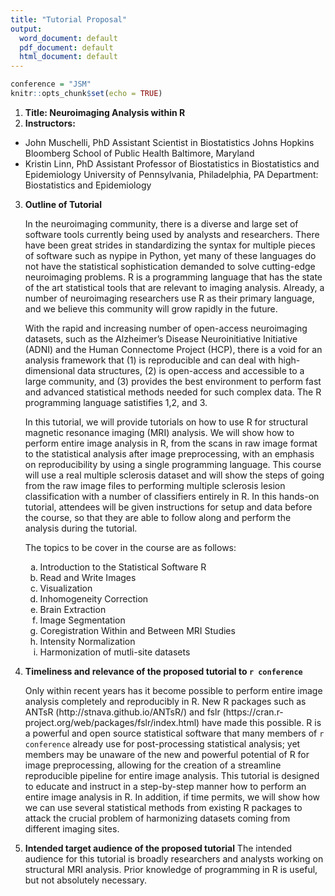 ```yaml
---
title: "Tutorial Proposal"
output:
  word_document: default
  pdf_document: default
  html_document: default
---
```



```r
conference = "JSM"
knitr::opts_chunk$set(echo = TRUE)
```

1. **Title: Neuroimaging Analysis within R **
2. **Instructors:**
  * John Muschelli, PhD
    Assistant Scientist in Biostatistics
    Johns Hopkins Bloomberg School of Public Health Baltimore, Maryland
  * Kristin Linn, PhD
    Assistant Professor of Biostatistics in Biostatistics and Epidemiology
    University of Pennsylvania, Philadelphia, PA
    Department: Biostatistics and Epidemiology
3. **Outline of Tutorial**

    In the neuroimaging community, there is a diverse and large set of software tools currently being used by analysts and researchers. There have been great strides in standardizing the syntax for multiple pieces of software such as nypipe in Python, yet many of these languages do not have the statistical sophistication demanded to solve cutting-edge neuroimaging problems. R is a programming language that has the state of the art statistical tools that are relevant to imaging analysis. Already, a number of neuroimaging researchers use R as their primary language, and we believe this community will grow rapidly in the future.


    With the rapid and increasing number of open-access neuroimaging datasets, such as the Alzheimer’s Disease Neuroinitiative Initiative (ADNI) and the Human Connectome Project (HCP), there is a void for an analysis framework that (1) is reproducible and can deal with high-dimensional data structures, (2) is open-access and accessible to a large community, and (3) provides the best environment to perform fast and advanced statistical methods needed for such complex data. The R programming language satistifies 1,2, and 3.


    In this tutorial, we will provide tutorials on how to use R for structural magnetic resonance imaging (MRI) analysis. We will show how to perform entire image analysis in R, from the scans in raw image format to the statistical analysis after image preprocessing, with an emphasis on reproducibility by using a single programming language. This course will use a real multiple sclerosis dataset and will show the steps of going from the raw image files to performing multiple sclerosis lesion classification with a number of classifiers entirely in R. In this hands-on tutorial, attendees will be given instructions for setup and data before the course, so that they are able to follow along and perform the analysis during the tutorial. 


    The topics to be cover in the course are as follows:

    a) Introduction to the Statistical Software R
    b) Read and Write Images 
    c) Visualization 
    d) Inhomogeneity Correction 
    e) Brain Extraction
    f) Image Segmentation
    g) Coregistration Within and Between MRI Studies
    h) Intensity Normalization
    i) Harmonization of mutli-site datasets

4. **Timeliness and relevance of the proposed tutorial to `r conference`**
    
    Only within recent years has it become possible to perform entire image analysis completely and reproducibly in R. New R packages such as ANTsR (http://stnava.github.io/ANTsR/) and fslr (https://cran.r-project.org/web/packages/fslr/index.html) have made this possible. R is a powerful and open source statistical software that many members of `r conference` already use for post-processing statistical analysis; yet members may be unaware of the new and powerful potential of R for image preprocessing, allowing for the creation of a streamline reproducible pipeline for entire image analysis. This tutorial is designed to educate and instruct in a step-by-step manner how to perform an entire image analysis in R. In addition, if time permits, we will show how we can use several statistical methods from existing R packages to attack the crucial problem of harmonizing datasets coming from different imaging sites.
5. **Intended target audience of the proposed tutorial**
    The intended audience for this tutorial is broadly researchers and analysts working on structural MRI analysis. Prior knowledge of programming in R is useful, but not absolutely necessary.


